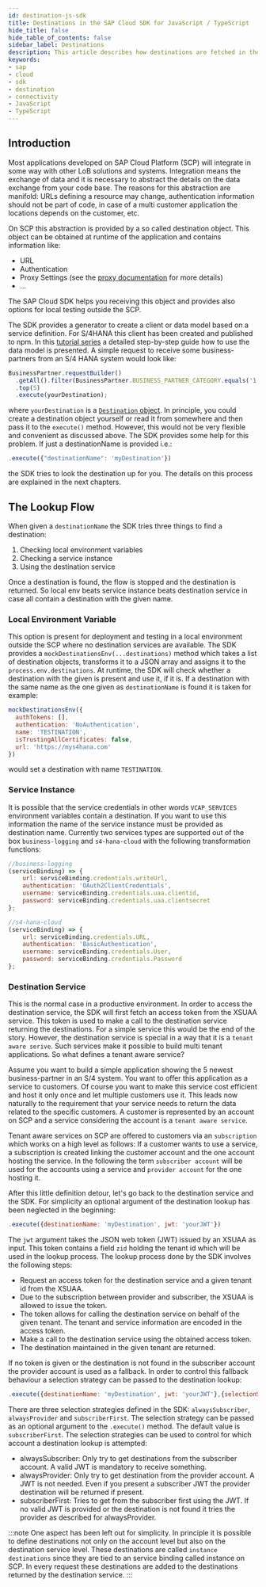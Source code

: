 ```yaml
---
id: destination-js-sdk
title: Destinations in the SAP Cloud SDK for JavaScript / TypeScript
hide_title: false
hide_table_of_contents: false
sidebar_label: Destinations
description: This article describes how destinations are fetched in the SDK and how they can be configured.
keywords:
- sap
- cloud
- sdk
- destination
- connectivity
- JavaScript
- TypeScript
---
```


## Introduction ##

Most applications developed on SAP Cloud Platform (SCP) will integrate in some way with other LoB solutions and systems.
Integration means the exchange of data and it is necessary to abstract the details on the data exchange from your code base.
The reasons for this abstraction are manifold: URLs defining a resource may change, authentication information should not be part of code, in case of a multi customer application the locations depends on the customer, etc.

On SCP this abstraction is provided by a so called destination object.
This object can be obtained at runtime of the application and contains information like:
- URL
- Authentication
- Proxy Settings (see the [proxy documentation](./proxy.mdx) for more details)
- ...

The SAP Cloud SDK helps you receiving this object and provides also options for local testing outside the SCP.

The SDK provides a generator to create a client or data model based on a service definition.
For S/4HANA this client has been created and published to npm.
In this [tutorial series](https://developers.sap.com/group.s4sdk-js-cloud-foundry.html) a detailed step-by-step guide how to use the data model is presented.
A simple request to receive some business-partners from an S/4 HANA system would look like:
```js
BusinessPartner.requestBuilder()
  .getAll().filter(BusinessPartner.BUSINESS_PARTNER_CATEGORY.equals('1'))
  .top(5)
  .execute(yourDestination);
```
where `yourDestination` is a [`Destination` object](pathname:///api/1.28.1/interfaces/sap_cloud_sdk_core.destination).
In principle, you could create a destination object yourself or read it from somewhere and then pass it to the `execute()` method.
However, this would not be very flexible and convenient as discussed above.
The SDK provides some help for this problem.
If just a destinationName is provided i.e.:
```js
.execute({"destinationName": 'myDestination'})
```
the SDK tries to look the destination up for you.
The details on this process are explained in the next chapters.

## The Lookup Flow ##

When given a `destinationName` the SDK tries three things to find a destination:
1. Checking local environment variables
2. Checking a service instance
3. Using the destination service

Once a destination is found, the flow is stopped and the destination is returned.
So local env beats service instance beats destination service in case all contain a destination with the given name.

### Local Environment Variable ###

This option is present for deployment and testing in a local environment outside the SCP where no destination services are available.
The SDK provides a `mockDestinationsEnv(...destinations)` method which takes a list of destination objects, transforms it to a JSON array and assigns it to the `process.env.destinations`.
At runtime, the SDK will check whether a destination with the given is present and use it, if it is.
If a destination with the same name as the one given as `destinationName` is found it is taken for example:
```js
mockDestinationsEnv({
  authTokens: [],
  authentication: 'NoAuthentication',
  name: 'TESTINATION',
  isTrustingAllCertificates: false,
  url: 'https://mys4hana.com'
})
```
would set a destination with name `TESTINATION`.

### Service Instance ###

It is possible that the service credentials in other words `VCAP_SERVICES` environment variables contain a destination.
If you want to use this information the name of the service instance must be provided as destination name.
Currently two services types are supported out of the box `business-logging` and `s4-hana-cloud` with the following transformation functions:
```js
//business-logging
(serviceBinding) => {
    url: serviceBinding.credentials.writeUrl,
    authentication: 'OAuth2ClientCredentials',
    username: serviceBinding.credentials.uaa.clientid,
    password: serviceBinding.credentials.uaa.clientsecret
};

//s4-hana-cloud
(serviceBinding) => {
    url: serviceBinding.credentials.URL,
    authentication: 'BasicAuthentication',
    username: serviceBinding.credentials.User,
    password: serviceBinding.credentials.Password
};
```

### Destination Service ###

This is the normal case in a productive environment.
In order to access the destination service, the SDK will first fetch an access token from the XSUAA service.
This token is used to make a call to the destination service returning the destinations.
For a simple service this would be the end of the story.
However, the destination service is special in a way that it is a `tenant aware serive`.
Such services make it possible to build multi tenant applications.
So what defines a tenant aware service?

Assume you want to build a simple application showing the 5 newest business-partner in an S/4 system.
You want to offer this application as a service to customers.
Of course you want to make this service cost efficient and host it only once and let multiple customers use it.
This leads now naturally to the requirement that your service needs to return the data related to the specific customers.
A customer is represented by an account on SCP and a service considering the account is a `tenant aware service`.

Tenant aware services on SCP are offered to customers via an `subscription` which works on a high level as follows:
If a customer wants to use a service, a subscription is created linking the customer account and the one account hosting the service.
In the following the term `subscriber account` will be used for the accounts using a service and `provider account` for the one hosting it.

After this little definition detour, let's go back to the destination service and the SDK.
For simplicity an optional argument of the destination lookup has been neglected in the beginning:
```js
.execute({destinationName: 'myDestination', jwt: 'yourJWT'})
```
The `jwt` argument takes the JSON web token (JWT) issued by an XSUAA as input.
This token contains a field `zid` holding the tenant id which will be used in the lookup process.
The lookup process done by the SDK involves the following steps:
- Request an access token for the destination service and a given tenant id from the XSUAA.
- Due to the subscription between provider and subscriber, the XSUAA is allowed to issue the token.
- The token allows for calling the destination service on behalf of the given tenant.
The tenant and service information are encoded in the access token.
- Make a call to the destination service using the obtained access token.
- The destination maintained in the given tenant are returned.

If no token is given or the destination is not found in the subscriber account the provider account is used as a fallback.
In order to control this fallback behaviour a selection strategy can be passed to the destination lookup:
```js
.execute({destinationName: 'myDestination', jwt: 'yourJWT'},{selectionStrategy:'alwaysSubscriber'})
```
There are three selection strategies defined in the SDK: `alwaysSubscriber`, `alwaysProvider` and `subscriberFirst`.
The selection strategy can be passed as an optional argument to the `.execute()` method.
The default value is `subscriberFirst`.
The selection strategies can be used to control for which account a destination lookup is attempted:
- alwaysSubscriber: Only try to get destinations from the subscriber account.
A valid JWT is mandatory to receive something.
- alwaysProvider: Only try to get destination from the provider account.
A JWT is not needed.
Even if you present a subscriber JWT the provider destination will be returned if present.
- subscriberFirst: Tries to get from the subscriber first using the JWT.
If no valid JWT is provided or the destination is not found it tries the provider as described for alwaysProvider.

:::note
One aspect has been left out for simplicity.
In principle it is possible to define destinations not only on the account level but also on the destination service level.
These destinations are called `instance destinations` since they are tied to an service binding called instance on SCP.
In every request these destinations are added to the destinations returned by the destination service.
:::


